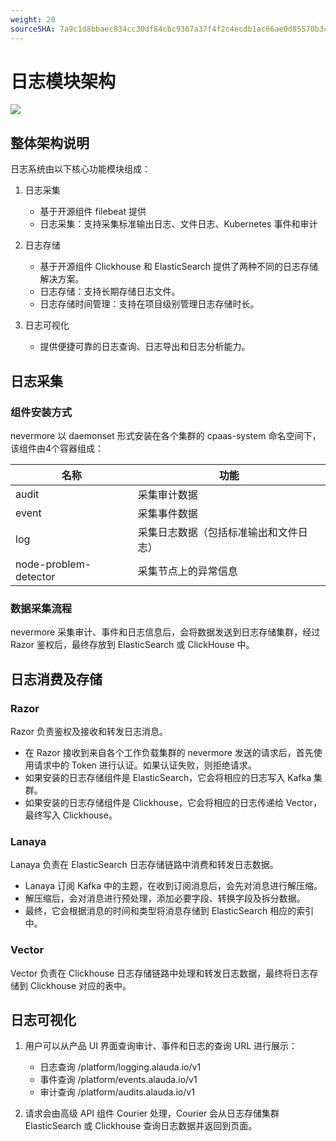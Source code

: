 ```yaml
---
weight: 20
sourceSHA: 7a9c1d8bbaec834cc30df84cbc9367a37f4f2c4ecdb1ac66ae0d85570b3ce785
---
```


# 日志模块架构

![](../assets/log.png)

## 整体架构说明

日志系统由以下核心功能模块组成：
1. 日志采集
   - 基于开源组件 filebeat 提供
   - 日志采集：支持采集标准输出日志、文件日志、Kubernetes 事件和审计

2. 日志存储
   - 基于开源组件 Clickhouse 和 ElasticSearch 提供了两种不同的日志存储解决方案。
   - 日志存储：支持长期存储日志文件。
   - 日志存储时间管理：支持在项目级别管理日志存储时长。

3. 日志可视化
   - 提供便捷可靠的日志查询、日志导出和日志分析能力。

## 日志采集

### 组件安装方式

nevermore 以 daemonset 形式安装在各个集群的 cpaas-system 命名空间下，该组件由4个容器组成：

| 名称                  | 功能                                                    |
| --------------------- | --------------------------------------------------------- |
| audit                 | 采集审计数据                                           |
| event                 | 采集事件数据                                           |
| log                   | 采集日志数据（包括标准输出和文件日志）                  |
| node-problem-detector | 采集节点上的异常信息                                   |

### 数据采集流程

nevermore 采集审计、事件和日志信息后，会将数据发送到日志存储集群，经过 Razor 鉴权后，最终存放到 ElasticSearch 或 ClickHouse 中。

## 日志消费及存储

### Razor

Razor 负责鉴权及接收和转发日志消息。

- 在 Razor 接收到来自各个工作负载集群的 nevermore 发送的请求后，首先使用请求中的 Token 进行认证。如果认证失败，则拒绝请求。
- 如果安装的日志存储组件是 ElasticSearch，它会将相应的日志写入 Kafka 集群。
- 如果安装的日志存储组件是 Clickhouse，它会将相应的日志传递给 Vector，最终写入 Clickhouse。

### Lanaya

Lanaya 负责在 ElasticSearch 日志存储链路中消费和转发日志数据。

- Lanaya 订阅 Kafka 中的主题，在收到订阅消息后，会先对消息进行解压缩。
- 解压缩后，会对消息进行预处理，添加必要字段、转换字段及拆分数据。
- 最终，它会根据消息的时间和类型将消息存储到 ElasticSearch 相应的索引中。

### Vector

Vector 负责在 Clickhouse 日志存储链路中处理和转发日志数据，最终将日志存储到 Clickhouse 对应的表中。

## 日志可视化

1. 用户可以从产品 UI 界面查询审计、事件和日志的查询 URL 进行展示：
   - 日志查询 /platform/logging.alauda.io/v1
   - 事件查询 /platform/events.alauda.io/v1
   - 审计查询 /platform/audits.alauda.io/v1

2. 请求会由高级 API 组件 Courier 处理，Courier 会从日志存储集群 ElasticSearch 或 Clickhouse 查询日志数据并返回到页面。
